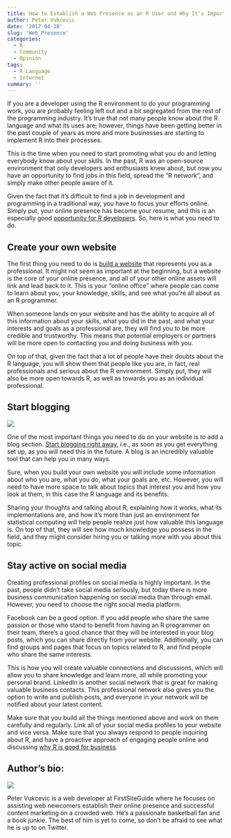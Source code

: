 ```yaml
---
title: How to Establish a Web Presence as an R User and Why It's Important
author: Peter Vukcevic
date: '2017-04-28'
slug: 'Web_Presence'
categories: 
  - R
  - Community
  - Opinion
tags: 
  - R Language
  - Internet 
summary: ''
---
```


If you are a developer using the R environment to do your programming work, you are probably feeling left out and a bit segregated from the rest of the programming industry. It’s true that not many people know about the R language and what its uses are; however, things have been getting better in the past couple of years as more and more businesses are starting to implement R into their processes. 

This is the time when you need to start promoting what you do and letting everybody know about your skills. In the past, R was an open-source environment that only developers and enthusiasts knew about, but now you have an opportunity to find jobs in this field, spread the “R network”, and simply make other people aware of it. 

Given the fact that it’s difficult to find a job in development and programming in a traditional way, you have to focus your efforts online. Simply put, your online presence has become your resume, and this is an especially good [opportunity for R developers](http://www.g-stat.com/r-challenges-and-opportunities). So, here is what you need to do.

## Create your own website 

The first thing you need to do is [build a website](https://www.wix.com/blog/2016/06/how-to-create-website-step-by-step-guide/) that represents you as a professional. It might not seem as important at the beginning, but a website is the core of your online presence, and all of your other online assets will link and lead back to it. This is your “online office” where people can come to learn about you, your knowledge, skills, and see what you’re all about as an R programmer. 

When someone lands on your website and has the ability to acquire all of this information about your skills, what you did in the past, and what your interests and goals as a professional are, they will find you to be more credible and trustworthy. This means that potential employers or partners will be more open to contacting you and doing business with you. 

On top of that, given the fact that a lot of people have their doubts about the R language, you will show them that people like you are, in fact, real professionals and serious about the R environment. Simply put, they will also be more open towards R, as well as towards you as an individual professional. 

## Start blogging 

 ![](http://devangst.com/content/images/2016/03/year-of-blogging-what-i-learned.jpg)
 
One of the most important things you need to do on your website is to add a blog section. [Start blogging right away](https://firstsiteguide.com/start-blog/), i.e., as soon as you get everything set up, as you will need this in the future. A blog is an incredibly valuable tool that can help you in many ways. 

Sure, when you build your own website you will include some information about who you are, what you do, what your goals are, etc. However, you will need to have more space to talk about topics that interest you and how you look at them, in this case the R language and its benefits. 

Sharing your thoughts and talking about R, explaining how it works, what its implementations are, and how it’s more than just an environment for statistical computing will help people realize just how valuable this language is. On top of that, they will see how much knowledge you possess in the field, and they might consider hiring you or talking more with you about this topic. 

## Stay active on social media 

Creating professional profiles on social media is highly important. In the past, people didn’t take social media seriously, but today there is more business communication happening on social media than through email. However, you need to choose the right social media platform. 

Facebook can be a good option. If you add people who share the same passion or those who stand to benefit from having an R programmer on their team, there’s a good chance that they will be interested in your blog posts, which you can share directly from your website. Additionally, you can find groups and pages that focus on topics related to R, and find people who share the same interests. 

This is how you will create valuable connections and discussions, which will allow you to share knowledge and learn more, all while promoting your personal brand. LinkedIn is another social network that is great for making valuable business contacts. This professional network also gives you the option to write and publish posts, and everyone in your network will be notified about your latest content. 

Make sure that you build all the things mentioned above and work on them carefully and regularly. Link all of your social media profiles to your website and vice versa. Make sure that you always respond to people inquiring about R, and have a proactive approach of engaging people online and discussing [why R is good for business](https://www.fastcompany.com/3030063/why-the-r-programming-language-is-good-for-business). 

## Author’s bio:
![](https://firstsiteguide.com/includes/imgs/peter.png)

Peter Vukcevic is a web developer at FirstSiteGuide where he focuses on assisting web newcomers establish their online presence and successful content marketing on a crowded web. He’s a passionate basketball fan and a book junkie. The best of him is yet to come, so don’t be afraid to see what he is up to on Twitter.



